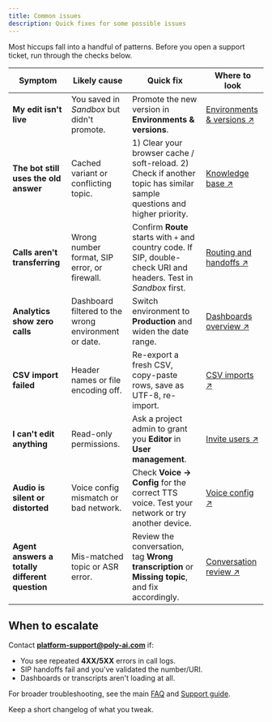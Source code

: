 ```yaml
---
title: Common issues
description: Quick fixes for some possible issues
---
```


Most hiccups fall into a handful of patterns. Before you open a support ticket, run through the checks below.

| Symptom | Likely cause | Quick fix | Where to look |
|---------|--------------|-----------|---------------|
| **My edit isn't live** | You saved in *Sandbox* but didn't promote. | Promote the new version in **Environments & versions**. | [Environments & versions ↗](/environments-and-versions/introduction) |
| **The bot still uses the old answer** | Cached variant or conflicting topic. | 1) Clear your browser cache / soft-reload. 2) Check if another topic has similar sample questions and higher priority. | [Knowledge base ↗](./knowledge-base) |
| **Calls aren't transferring** | Wrong number format, SIP error, or firewall. | Confirm **Route** starts with `+` and country code. If SIP, double-check URI and headers. Test in *Sandbox* first. | [Routing and handoffs ↗](./routing-handoffs) |
| **Analytics show zero calls** | Dashboard filtered to the wrong environment or date. | Switch environment to **Production** and widen the date range. | [Dashboards overview ↗](/analytics/dashboards/introduction) |
| **CSV import failed** | Header names or file encoding off. | Re-export a fresh CSV, copy-paste rows, save as UTF-8, re-import. | [CSV imports ↗](/essentials/imports) |
| **I can't edit anything** | Read-only permissions. | Ask a project admin to grant you **Editor** in **User management**. | [Invite users ↗](/user-management/invite-users) |
| **Audio is silent or distorted** | Voice config mismatch or bad network. | Check **Voice → Config** for the correct TTS voice. Test your network or try another device. | [Voice config ↗](/voice/config) |
| **Agent answers a totally different question** | Mis-matched topic or ASR error. | Review the conversation, tag **Wrong transcription** or **Missing topic**, and fix accordingly. | [Conversation review ↗](/analytics/conversations/review) |

## When to escalate

Contact **[platform-support@poly-ai.com](mailto:platform-support@poly-ai.com)** if:

- You see repeated **4XX/5XX** errors in call logs.
- SIP handoffs fail and you've validated the number/URI.
- Dashboards or transcripts aren't loading at all.

For broader troubleshooting, see the main [FAQ](/troubleshoot/faq) and [Support guide](/troubleshoot/support-guide).

<Tip> Keep a short changelog of what you tweak.</Tip>
